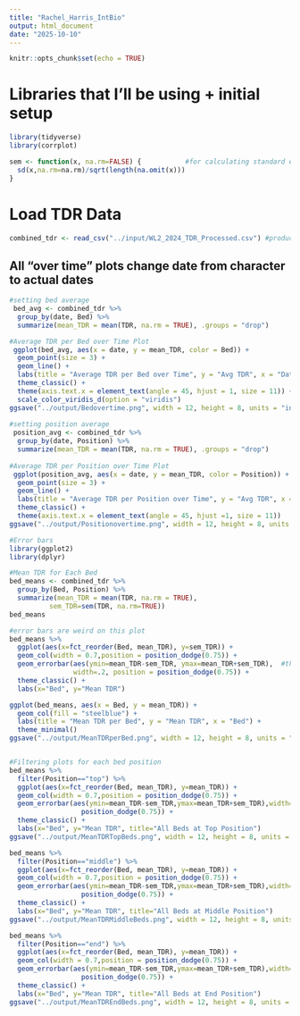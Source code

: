 ```yaml
---
title: "Rachel_Harris_IntBio"
output: html_document
date: "2025-10-10"
---
```


```r
knitr::opts_chunk$set(echo = TRUE)
```

# Libraries that I'll be using + initial setup
```r
library(tidyverse)
library(corrplot)

sem <- function(x, na.rm=FALSE) {           #for calculating standard error
  sd(x,na.rm=na.rm)/sqrt(length(na.omit(x)))
}
```

# Load TDR Data

```r
combined_tdr <- read_csv("../input/WL2_2024_TDR_Processed.csv") #produced in "TDR_Plots.R"
```

## All "over time" plots change date from character to actual dates
```r
#setting bed average
 bed_avg <- combined_tdr %>% 
  group_by(date, Bed) %>% 
  summarize(mean_TDR = mean(TDR, na.rm = TRUE), .groups = "drop")

#Average TDR per Bed over Time Plot
 ggplot(bed_avg, aes(x = date, y = mean_TDR, color = Bed)) +
  geom_point(size = 3) +
  geom_line() +
  labs(title = "Average TDR per Bed over Time", y = "Avg TDR", x = "Date") +
  theme_classic() +
  theme(axis.text.x = element_text(angle = 45, hjust = 1, size = 11)) +
  scale_color_viridis_d(option = "viridis")
ggsave("../output/Bedovertime.png", width = 12, height = 8, units = "in")
 
#setting position average
 position_avg <- combined_tdr %>% 
  group_by(date, Position) %>% 
  summarize(mean_TDR = mean(TDR, na.rm = TRUE), .groups = "drop")
 
#Average TDR per Position over Time Plot
 ggplot(position_avg, aes(x = date, y = mean_TDR, color = Position)) +
  geom_point(size = 3) +
  geom_line() +
  labs(title = "Average TDR per Position over Time", y = "Avg TDR", x = "Date") +
  theme_classic() +
  theme(axis.text.x = element_text(angle = 45, hjust =1, size = 11))
ggsave("../output/Positionovertime.png", width = 12, height = 8, units = "in")
```


```r
#Error bars
library(ggplot2)
library(dplyr)

#Mean TDR for Each Bed
bed_means <- combined_tdr %>% 
  group_by(Bed, Position) %>% 
  summarize(mean_TDR = mean(TDR, na.rm = TRUE),
          sem_TDR=sem(TDR, na.rm=TRUE))
bed_means

#error bars are weird on this plot
bed_means %>% 
  ggplot(aes(x=fct_reorder(Bed, mean_TDR), y=sem_TDR)) + 
  geom_col(width = 0.7,position = position_dodge(0.75)) +  
  geom_errorbar(aes(ymin=mean_TDR-sem_TDR, ymax=mean_TDR+sem_TDR),  #there's three error bars per column - BQC, because bed_means has 3 rows for every bed (for the three positions per bed)
                width=.2, position = position_dodge(0.75)) + 
  theme_classic() + 
  labs(x="Bed", y="Mean TDR")

ggplot(bed_means, aes(x = Bed, y = mean_TDR)) +
  geom_col(fill = "steelblue") +
  labs(title = "Mean TDR per Bed", y = "Mean TDR", x = "Bed") +
  theme_minimal()
ggsave("../output/MeanTDRperBed.png", width = 12, height = 8, units = "in")


#Filtering plots for each bed position
bed_means %>% 
  filter(Position=="top") %>% 
  ggplot(aes(x=fct_reorder(Bed, mean_TDR), y=mean_TDR)) +
  geom_col(width = 0.7,position = position_dodge(0.75)) + 
  geom_errorbar(aes(ymin=mean_TDR-sem_TDR,ymax=mean_TDR+sem_TDR),width=.2, position = 
                  position_dodge(0.75)) + 
  theme_classic() +
  labs(x="Bed", y="Mean TDR", title="All Beds at Top Position")
ggsave("../output/MeanTDRTopBeds.png", width = 12, height = 8, units = "in")

bed_means %>% 
  filter(Position=="middle") %>% 
  ggplot(aes(x=fct_reorder(Bed, mean_TDR), y=mean_TDR)) +
  geom_col(width = 0.7,position = position_dodge(0.75)) + 
  geom_errorbar(aes(ymin=mean_TDR-sem_TDR,ymax=mean_TDR+sem_TDR),width=.2, position = 
                  position_dodge(0.75)) + 
  theme_classic() +
  labs(x="Bed", y="Mean TDR", title="All Beds at Middle Position")
ggsave("../output/MeanTDRMiddleBeds.png", width = 12, height = 8, units = "in")

bed_means %>% 
  filter(Position=="end") %>% 
  ggplot(aes(x=fct_reorder(Bed, mean_TDR), y=mean_TDR)) +
  geom_col(width = 0.7,position = position_dodge(0.75)) + 
  geom_errorbar(aes(ymin=mean_TDR-sem_TDR,ymax=mean_TDR+sem_TDR),width=.2, position = 
                  position_dodge(0.75)) + 
  theme_classic() +
  labs(x="Bed", y="Mean TDR", title="All Beds at End Position")
ggsave("../output/MeanTDREndBeds.png", width = 12, height = 8, units = "in")
 
```
